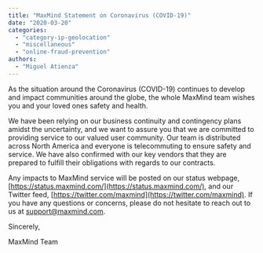 ```yaml
---
title: "MaxMind Statement on Coronavirus (COVID-19)"
date: "2020-03-20"
categories:
  - "category-ip-geolocation"
  - "miscellaneous"
  - "online-fraud-prevention"
authors:
  - "Miguel Atienza"
---
```


As the situation around the Coronavirus (COVID-19) continues to develop and
impact communities around the globe, the whole MaxMind team wishes you and your
loved ones safety and health.

We have been relying on our business continuity and contingency plans amidst the
uncertainty, and we want to assure you that we are committed to providing
service to our valued user community. Our team is distributed across North
America and everyone is telecommuting to ensure safety and service. We have also
confirmed with our key vendors that they are prepared to fulfill their
obligations with regards to our contracts.

Any impacts to MaxMind service will be posted on our status webpage,
[https://status.maxmind.com/](https://status.maxmind.com/), and our Twitter
feed, [https://twitter.com/maxmind](https://twitter.com/maxmind). If you have
any questions or concerns, please do not hesitate to reach out to us at
[support@maxmind.com](mailto:support@maxmind.com).

Sincerely,

MaxMind Team
